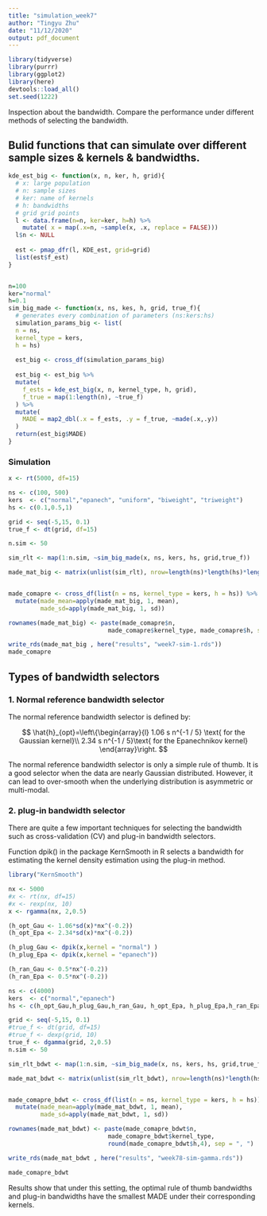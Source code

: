```yaml
---
title: "simulation_week7"
author: "Tingyu Zhu"
date: "11/12/2020"
output: pdf_document
---
```


```r
library(tidyverse)
library(purrr)
library(ggplot2)
library(here)
devtools::load_all()
set.seed(1222)
```

Inspection about the bandwidth. Compare the performance under different methods of selecting the bandwidth. 

## Bulid functions that can simulate over different sample sizes & kernels & bandwidths.

```r
kde_est_big <- function(x, n, ker, h, grid){
  # x: large population
  # n: sample sizes
  # ker: name of kernels
  # h: bandwidths 
  # grid grid points
  l <- data.frame(n=n, ker=ker, h=h) %>% 
    mutate( x = map(.x=n, ~sample(x, .x, replace = FALSE)))
  l$n <- NULL
  
  est <- pmap_dfr(l, KDE_est, grid=grid)
  list(est$f_est)
}


n=100
ker="normal"	
h=0.1	
sim_big_made <- function(x, ns, kes, h, grid, true_f){
  # generates every combination of parameters (ns:kers:hs)
  simulation_params_big <- list(
  n = ns,
  kernel_type = kers,
  h = hs)
  
  est_big <- cross_df(simulation_params_big)
  
  est_big <- est_big %>% 
  mutate(
    f_ests = kde_est_big(x, n, kernel_type, h, grid),
    f_true = map(1:length(n), ~true_f)
  ) %>% 
  mutate(
    MADE = map2_dbl(.x = f_ests, .y = f_true, ~made(.x,.y))
  )
  return(est_big$MADE)
}
```

### Simulation 
```r
x <- rt(5000, df=15)

ns <- c(100, 500)
kers  <- c("normal","epanech", "uniform", "biweight", "triweight")
hs <- c(0.1,0.5,1)

grid <- seq(-5,15, 0.1)
true_f <- dt(grid, df=15)

n.sim <- 50

sim_rlt <- map(1:n.sim, ~sim_big_made(x, ns, kers, hs, grid,true_f))

made_mat_big <- matrix(unlist(sim_rlt), nrow=length(ns)*length(hs)*length(kers))


made_comapre <- cross_df(list(n = ns, kernel_type = kers, h = hs)) %>% 
  mutate(made_mean=apply(made_mat_big, 1, mean),
         made_sd=apply(made_mat_big, 1, sd))

rownames(made_mat_big) <- paste(made_comapre$n, 
                            made_comapre$kernel_type, made_comapre$h, sep = ", ")

write_rds(made_mat_big , here("results", "week7-sim-1.rds"))
made_comapre
```


## Types of bandwidth selectors
### 1. Normal reference bandwidth selector 

The normal reference bandwidth selector is defined by:

$$
\hat{h}_{opt}=\left\{\begin{array}{l}
1.06 s n^{-1 / 5} \text{ for the Gaussian kernel}\\
2.34 s n^{-1 / 5}\text{ for the Epanechnikov kernel}
\end{array}\right.
$$

The normal reference bandwidth selector is only a simple rule of thumb. It is a good selector when the data are nearly Gaussian distributed. However, it can lead to over-smooth when the underlying distribution is asymmetric or multi-modal.


### 2. plug-in bandwidth selector

There are quite a few important techniques for selecting the bandwidth such as cross-validation (CV) and plug-in bandwidth selectors. 

Function dpik() in the package KernSmooth in R selects a bandwidth for estimating the kernel density estimation using the plug-in method.

```r
library("KernSmooth")
```


```r
nx <- 5000
#x <- rt(nx, df=15)
#x <- rexp(nx, 10)
x <- rgamma(nx, 2,0.5)

(h_opt_Gau <- 1.06*sd(x)*nx^(-0.2)) 
(h_opt_Epa <- 2.34*sd(x)*nx^(-0.2)) 

(h_plug_Gau <- dpik(x,kernel = "normal") )
(h_plug_Epa <- dpik(x,kernel = "epanech"))

(h_ran_Gau <- 0.5*nx^(-0.2))
(h_ran_Epa <- 0.5*nx^(-0.2))

ns <- c(4000)
kers  <- c("normal","epanech")
hs <- c(h_opt_Gau,h_plug_Gau,h_ran_Gau, h_opt_Epa, h_plug_Epa,h_ran_Epa)

grid <- seq(-5,15, 0.1)
#true_f <- dt(grid, df=15)
#true_f <- dexp(grid, 10)
true_f <- dgamma(grid, 2,0.5)
n.sim <- 50

sim_rlt_bdwt <- map(1:n.sim, ~sim_big_made(x, ns, kers, hs, grid,true_f))

made_mat_bdwt <- matrix(unlist(sim_rlt_bdwt), nrow=length(ns)*length(hs)*length(kers))


made_comapre_bdwt <- cross_df(list(n = ns, kernel_type = kers, h = hs)) %>% 
  mutate(made_mean=apply(made_mat_bdwt, 1, mean),
         made_sd=apply(made_mat_bdwt, 1, sd))

rownames(made_mat_bdwt) <- paste(made_comapre_bdwt$n, 
                            made_comapre_bdwt$kernel_type, 
                            round(made_comapre_bdwt$h,4), sep = ", ")

write_rds(made_mat_bdwt , here("results", "week78-sim-gamma.rds"))

made_comapre_bdwt
```

Results show that under this setting, the optimal rule of thumb bandwidths and plug-in bandwidths have the smallest MADE under their corresponding kernels. 